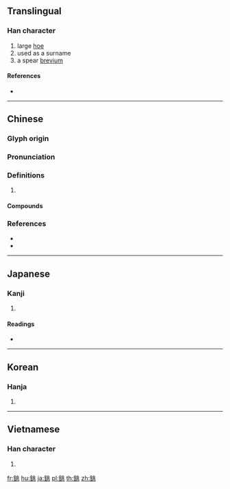 {{character info/new}}
{{also|铫}}
==Translingual==

===Han character===
{{Han char|rn=167|rad=金|as=06|sn=14|four=82113|canj=CLMO}}

# large [[hoe]]
# used as a surname
# a spear [[brevium]]

====References====
* {{Han ref|kx=1305.090|dkj=40387|dj=1807.190|hdz=64200.020|uh=929A|ud=37530|bh=E4A2|bd=58530}}

----

==Chinese==
{{zh-forms|s=铫}}

===Glyph origin===
{{Han etym}}

===Pronunciation===
{{zh-pron
|m=yāo,diāo
|c=siu6,jiu4,diu6
|mn=tiō
|mc=y
|oc=y
|cat=
}}
{{zh-attn-split}}

===Definitions===
{{zh-hanzi}}

# {{rfdef|zh}}

====Compounds====
{{zh-der|銚子|銚芅}}

===References===
* {{R:twedu|B05335}}
* {{R:yue:Hanzi}}

----

==Japanese==

===Kanji===
{{ja-kanji|grade=|rs=金06}}

# {{defn|lang=ja|sort=金06}}

====Readings====
* {{ja-readings|on=[[よう]] (yō), [[ちょう]] (chō)|kun=[[なべ]] (nabe), [[すき]] (suki), [[ほこ]] (hoko)}}

----

==Korean==

===Hanja===
{{ko-hanja|hangeul=조|eumhun=|rv=jo|mr=cho|y=co}}

# {{defn|lang=ko|sort=金06}}
----

==Vietnamese==

===Han character===
{{vi-hantu|[[diêu]], [[điêu]]|rs=金06}}

# {{defn|lang=vi|sort=金06}}

[[fr:銚]]
[[hu:銚]]
[[ja:銚]]
[[pl:銚]]
[[th:銚]]
[[zh:銚]]